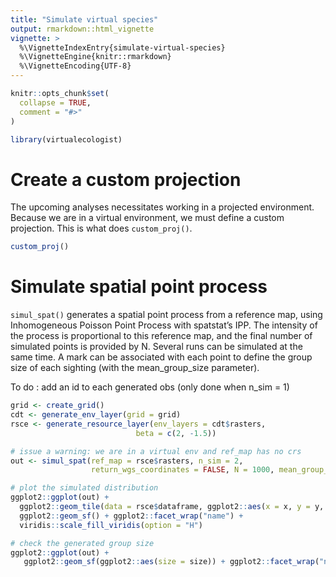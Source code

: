 ```yaml
---
title: "Simulate virtual species"
output: rmarkdown::html_vignette
vignette: >
  %\VignetteIndexEntry{simulate-virtual-species}
  %\VignetteEngine{knitr::rmarkdown}
  %\VignetteEncoding{UTF-8}
---
```


```r
knitr::opts_chunk$set(
  collapse = TRUE,
  comment = "#>"
)
```

```r
library(virtualecologist)
```

<!-- WARNING - This vignette is generated by {fusen} from dev/flat_simulate_sp.Rmd: do not edit by hand -->

# Create a custom projection

The upcoming analyses necessitates working in a projected environment. Because we are in a virtual environment, we must define a custom projection. This is what does `custom_proj()`.
    

  

```r
custom_proj()
```

  

  
    

  



# Simulate spatial point process

`simul_spat()` generates a spatial point process from a reference map, using Inhomogeneous Poisson Point Process with spatstat's IPP. The intensity of the process is proportional to this reference map, and the final number of simulated points is provided by N. Several runs can be simulated at the same time. A mark can be associated with each point to define the group size of each sighting (with the mean_group_size parameter). 

To do : add an id to each generated obs (only done when n_sim = 1)



```r
grid <- create_grid()
cdt <- generate_env_layer(grid = grid)
rsce <- generate_resource_layer(env_layers = cdt$rasters,
                            beta = c(2, -1.5))

# issue a warning: we are in a virtual env and ref_map has no crs
out <- simul_spat(ref_map = rsce$rasters, n_sim = 2, 
                  return_wgs_coordinates = FALSE, N = 1000, mean_group_size = 10)

# plot the simulated distribution
ggplot2::ggplot(out) +
  ggplot2::geom_tile(data = rsce$dataframe, ggplot2::aes(x = x, y = y, fill = suitability)) + 
  ggplot2::geom_sf() + ggplot2::facet_wrap("name") +
  viridis::scale_fill_viridis(option = "H")

# check the generated group size
ggplot2::ggplot(out) +
   ggplot2::geom_sf(ggplot2::aes(size = size)) + ggplot2::facet_wrap("name") 

```

